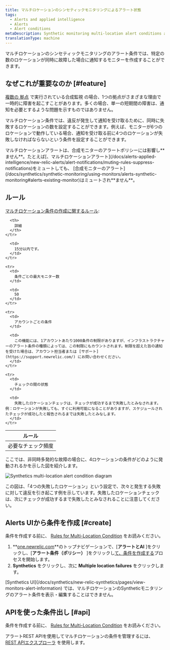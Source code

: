 ```yaml
---
title: マルチロケーションのシンセティックモニタリングによるアラート状態
tags:
  - Alerts and applied intelligence
  - Alerts
  - Alert conditions
metaDescription: Synthetic monitoring multi-location alert conditions allow you to specify how many location checks must fail before generating a notification.
translationType: machine
---
```



マルチロケーションのシンセティックモニタリングのアラート条件では、特定の数のロケーションが同時に故障した場合に通知するモニターを作成することができます。

## なぜこれが重要なのか [#feature]

[複数の ](/docs/synthetics/new-relic-synthetics/getting-started/introduction-new-relic-synthetics)[拠点](/docs/synthetics/new-relic-synthetics/using-monitors/add-edit-monitors#setting-location) で実行されている合成監視 の場合、1つの拠点がさまざまな理由で一時的に障害を起こすことがあります。多くの場合、単一の短期間の障害は、通知を必要とするような問題を示すものではありません。

マルチロケーション条件では、違反が発生して通知を受け取るために、同時に失敗するロケーションの数を設定することができます。例えば、モニターが6つのロケーションで動作している場合、通知を受け取る前に4つのロケーションが失敗しなければならないという条件を設定することができます。

<Callout variant="important">
  マルチロケーションアラートは、合成モニターのアラートポリシーには影響し**ません**。たとえば[、マルチロケーションアラート](/docs/alerts-applied-intelligence/new-relic-alerts/alert-notifications/muting-rules-suppress-notifications)をミュートしても、 [合成モニターのアラート](/docs/synthetics/synthetic-monitoring/using-monitors/alerts-synthetic-monitoring#alerts-existing-monitor)はミュートされ**ません**。
</Callout>

## ルール

[マルチロケーション条件の作成に関するルール](#):

<table>
  <thead>
    <tr>
      <th style={{ width: "250px" }}>
        ルール
      </th>

      <th>
        詳細
      </th>
    </tr>
  </thead>

  <tbody>
    <tr>
      <td>
        必要なチェック頻度
      </td>

      <td>
        15分以内です。
      </td>
    </tr>

    <tr>
      <td>
        条件ごとの最大モニター数
      </td>

      <td>
        50
      </td>
    </tr>

    <tr>
      <td>
        アカウントごとの条件
      </td>

      <td>
        この機能には、1アカウントあたり1000条件の制限がありますが、インフラストラクチャーのアラート条件の種類によっては、この制限にもカウントされます。制限を超えた旨の通知を受けた場合は、アカウント担当者または [サポート](https://support.newrelic.com/) にお問い合わせください。
      </td>
    </tr>

    <tr>
      <td>
        チェックの間の状態
      </td>

      <td>
        失敗したロケーションチェックは、チェックが成功するまで失敗したとみなされます。例：ロケーションが失敗しても、すぐに利用可能になることがありますが、スケジュールされたチェックが成功したと報告されるまでは失敗したとみなします。
      </td>
    </tr>
  </tbody>
</table>

ここでは、非同時多発的な故障の場合に、4ロケーションの条件がどのように発動されるかを示した図を紹介します。

<img
  title="synthetics-multi-location-alert-diagram.png"
  alt="Synthetics multi-location alert condition diagram"
  src={syntheticsMultiLocationAlertDiagram0}
/>

<figcaption>
  この図は、「4つの失敗したロケーション」という設定で、次々と発生する失敗に対して違反を引き起こす例を示しています。失敗したロケーションチェックは、次にチェックが成功するまで失敗したとみなされることに注意してください。
</figcaption>

## Alerts UIから条件を作成 [#create]

条件を作成する前に、 [Rules for Multi-Location Condition](#rules) をお読みください。

1. **[one.newrelic.com](https://one.newrelic.com/ "新しいウィンドウにリンクが開きます。")**のトップナビゲーションで、\[**アラートとAI** ]をクリックし、\[**アラート条件（ポリシー）** ]をクリックし[て、条件を作成する](/docs/alerts/new-relic-alerts/defining-conditions/define-alert-conditions#create-condition)プロセスを開始します。
2. **Synthetics** をクリックし、次に **Multiple location failures** をクリックします。

<Callout variant="important">
  [Synthetics UI](/docs/synthetics/new-relic-synthetics/pages/view-monitors-alert-information) では、マルチロケーションのSyntheticモニタリングのアラート条件を表示・編集することはできません。
</Callout>

## APIを使った条件出し [#api]

条件を作成する前に、 [Rules for Multi-Location Condition](#rules) をお読みください。

アラートREST APIを使用してマルチロケーションの条件を管理するには、 [REST APIエクスプローラ](https://rpm.newrelic.com/api/explore/alerts_location_failure_conditions/create) を使用します。